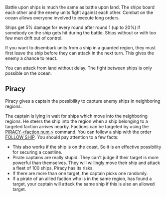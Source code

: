 Battle upon ships is much the same as battle upon land. The ships board each other and the enemy units fight against each other. Combat on the ocean allows everyone involved to execute long orders.

Ships get 5% damage for every round after round 1 (up to 20%) if somebody on the ship gets hit during the battle. Ships without or with too few men drift out of control.

If you want to disembark units from a ship in a guarded region, they must first leave the ship before they can attack in the next turn. This gives the enemy a chance to react.

You can attack from land without delay. The fight between ships is only possible on the ocean.

== Piracy ==

Piracy gives a captain the possibility to capture enemy ships in neighboring regions.

The captain is lying in wait for ships which move into the neighboring regions. He steers the ship into the region when a ship belonging to a targeted faction arrives nearby. Factions can be targeted by using the [[PIRACY|PIRACY <faction num.>]] command. You can follow a ship with the order [[FOLLOW|FOLLOW SHIP]].
You should pay attention to a few facts:

* This also works if the ship is on the coast. So it is an effective possibility for securing a coastline.
* Pirate captains are really stupid. They can't judge if their target is more powerful than themselves. They will willingly move their ship and attack a fleet of 100 ships. Piracy has its risks.
* If there are more than one target, the captain picks one randomly.
* If a pirate of an allied faction who is in the same region, has found a target, your captain will attack the same ship if this is also an allowed target.
